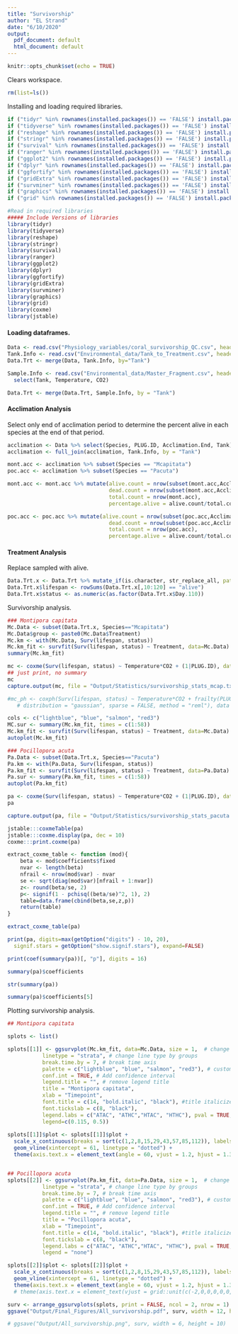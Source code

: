 ```yaml
---
title: "Survivorship"
author: "EL Strand"
date: "6/10/2020"
output:
  pdf_document: default
  html_document: default
---
```


```r
knitr::opts_chunk$set(echo = TRUE)
```

Clears workspace. 
```r
rm(list=ls())
```

Installing and loading required libraries.
```r
if ("tidyr" %in% rownames(installed.packages()) == 'FALSE') install.packages('tidyr') 
if ("tidyverse" %in% rownames(installed.packages()) == 'FALSE') install.packages('tidyverse') 
if ("reshape" %in% rownames(installed.packages()) == 'FALSE') install.packages('reshape') 
if ("stringr" %in% rownames(installed.packages()) == 'FALSE') install.packages('stringr') 
if ("survival" %in% rownames(installed.packages()) == 'FALSE') install.packages('survival') 
if ("ranger" %in% rownames(installed.packages()) == 'FALSE') install.packages('ranger') 
if ("ggplot2" %in% rownames(installed.packages()) == 'FALSE') install.packages('ggplot2') 
if ("dplyr" %in% rownames(installed.packages()) == 'FALSE') install.packages('dplyr') 
if ("ggfortify" %in% rownames(installed.packages()) == 'FALSE') install.packages('ggfortify') 
if ("gridExtra" %in% rownames(installed.packages()) == 'FALSE') install.packages('gridExtra') 
if ("survminer" %in% rownames(installed.packages()) == 'FALSE') install.packages('survminer') 
if ("graphics" %in% rownames(installed.packages()) == 'FALSE') install.packages('graphics') 
if ("grid" %in% rownames(installed.packages()) == 'FALSE') install.packages('grid') 

#Read in required libraries
##### Include Versions of libraries
library(tidyr)
library(tidyverse)
library(reshape)
library(stringr)
library(survival)
library(ranger)
library(ggplot2)
library(dplyr)
library(ggfortify)
library(gridExtra)
library(survminer)
library(graphics)
library(grid)
library(coxme)
library(jstable)
```

#### Loading dataframes. 

```r
Data <- read.csv("Physiology_variables/coral_survivorship_QC.csv", header=T, sep=",", na.string="NA", stringsAsFactors = F) #read in data file
Tank.Info <- read.csv("Environmental_data/Tank_to_Treatment.csv", header=T, sep=",", na.string="NA") #read in data file 
Data.Trt <- merge(Data, Tank.Info, by="Tank")

Sample.Info <- read.csv("Environmental_data/Master_Fragment.csv", header=T, sep=",", na.string="NA") %>%
  select(Tank, Temperature, CO2)

Data.Trt <- merge(Data.Trt, Sample.Info, by = "Tank")
```

#### Acclimation Analysis 

Select only end of acclimation period to determine the percent alive in each species at the end of that period. 

```r
acclimation <- Data %>% select(Species, PLUG.ID, Acclimation.End, Tank) 
acclimation <- full_join(acclimation, Tank.Info, by = "Tank") 

mont.acc <- acclimation %>% subset(Species == "Mcapitata")
poc.acc <- acclimation %>% subset(Species == "Pacuta")

mont.acc <- mont.acc %>% mutate(alive.count = nrow(subset(mont.acc,Acclimation.End == "alive")),
                                dead.count = nrow(subset(mont.acc,Acclimation.End == "dead")),
                                total.count = nrow(mont.acc),
                                percentage.alive = alive.count/total.count)

poc.acc <- poc.acc %>% mutate(alive.count = nrow(subset(poc.acc,Acclimation.End == "alive")),
                                dead.count = nrow(subset(poc.acc,Acclimation.End == "dead")),
                                total.count = nrow(poc.acc),
                                percentage.alive = alive.count/total.count)
```



#### Treatment Analysis

Replace sampled with alive. 
```r
Data.Trt.x <- Data.Trt %>% mutate_if(is.character, str_replace_all, pattern = 'sampled', replacement = 'alive')
Data.Trt.x$lifespan <- rowSums(Data.Trt.x[,10:120] == "alive")
Data.Trt.x$status <- as.numeric(as.factor(Data.Trt.x$Day.110))
```

Survivorship analysis. 
```r
### Montipora capitata
Mc.Data <- subset(Data.Trt.x, Species=="Mcapitata")
Mc.Data$group <- paste0(Mc.Data$Treatment) 
Mc.km <- with(Mc.Data, Surv(lifespan, status))
Mc.km_fit <- survfit(Surv(lifespan, status) ~ Treatment, data=Mc.Data)
summary(Mc.km_fit)

mc <- coxme(Surv(lifespan, status) ~ Temperature*CO2 + (1|PLUG.ID), data = Mc.Data)
## just print, no summary
mc
capture.output(mc, file = "Output/Statistics/survivorship_stats_mcap.txt")

#mc_ph <- coxph(Surv(lifespan, status) ~ Temperature*CO2 + frailty(PLUG.ID, 
   # distribution = "gaussian", sparse = FALSE, method = "reml"), data = Mc.Data)

cols <- c("lightblue", "blue", "salmon", "red3")
MC.sur <- summary(Mc.km_fit, times = c(1:58))
Mc.km_fit <- survfit(Surv(lifespan, status) ~ Treatment, data=Mc.Data)
autoplot(Mc.km_fit)

### Pocillopora acuta
Pa.Data <- subset(Data.Trt.x, Species=="Pacuta")
Pa.km <- with(Pa.Data, Surv(lifespan, status))
Pa.km_fit <- survfit(Surv(lifespan, status) ~ Treatment, data=Pa.Data) #*Origin
Pa.sur <- summary(Pa.km_fit, times = c(1:58))
autoplot(Pa.km_fit)

pa <- coxme(Surv(lifespan, status) ~ Temperature*CO2 + (1|PLUG.ID), data = Pa.Data)
pa

capture.output(pa, file = "Output/Statistics/survivorship_stats_pacuta.txt")

jstable:::coxmeTable(pa)
jstable:::coxme.display(pa, dec = 10)
coxme:::print.coxme(pa)

extract_coxme_table <- function (mod){
    beta <- mod$coefficients$fixed
    nvar <- length(beta)
    nfrail <- nrow(mod$var) - nvar
    se <- sqrt(diag(mod$var)[nfrail + 1:nvar])
    z<- round(beta/se, 2)
    p<- signif(1 - pchisq((beta/se)^2, 1), 2)
    table=data.frame(cbind(beta,se,z,p))
    return(table)
}

extract_coxme_table(pa)

print(pa, digits=max(getOption("digits") - 10, 20),
  signif.stars = getOption("show.signif.stars"), expand=FALSE)

print(coef(summary(pa))[, "p"], digits = 16)

summary(pa)$coefficients

str(summary(pa))

summary(pa)$coefficients[5]
```


Plotting survivorship analysis. 
```r
## Montipora capitata

splots <- list()

splots[[1]] <- ggsurvplot(Mc.km_fit, data=Mc.Data, size = 1,  # change line size
           linetype = "strata", # change line type by groups
           break.time.by = 7, # break time axis
           palette = c("lightblue", "blue", "salmon", "red3"), # custom color palette
           conf.int = TRUE, # Add confidence interval
           legend.title = "", # remove legend title
           title = "Montipora capitata",
           xlab = "Timepoint",
           font.title = c(14, "bold.italic", "black"), #title italicized
           font.tickslab = c(8, "black"),
           legend.labs = c("ATAC", "ATHC","HTAC", "HTHC"), pval = TRUE, # Add p-value and change legend labels
           legend=c(0.115, 0.5))
  
splots[[1]]$plot <- splots[[1]]$plot +
  scale_x_continuous(breaks = sort(c(1,2,8,15,29,43,57,85,112)), labels = c("Day 1", "Day 2", "1 week", "2 week", "4 week", "6 week", "8 week", "12 week", "16 week")) + 
  geom_vline(xintercept = 61, linetype = "dotted") + 
  theme(axis.text.x = element_text(angle = 60, vjust = 1.2, hjust = 1.3))


## Pocillopora acuta
splots[[2]] <- ggsurvplot(Pa.km_fit, data=Pa.Data, size = 1,  # change line size
           linetype = "strata", # change line type by groups
           break.time.by = 7, # break time axis
           palette = c("lightblue", "blue", "salmon", "red3"), # custom color palette
           conf.int = TRUE, # Add confidence interval
           legend.title = "", # remove legend title
           title = "Pocillopora acuta",
           xlab = "Timepoint",
           font.title = c(14, "bold.italic", "black"), #title italicized
           font.tickslab = c(8, "black"),
           legend.labs = c("ATAC", "ATHC","HTAC", "HTHC"), pval = TRUE, # Add p-value and change legend labels
           legend = "none")

splots[[2]]$plot <- splots[[2]]$plot +
  scale_x_continuous(breaks = sort(c(1,2,8,15,29,43,57,85,112)), labels = c("Day 1", "Day 2", "1 week", "2 week", "4 week", "6 week", "8 week", "12 week", "16 week")) + 
  geom_vline(xintercept = 61, linetype = "dotted") + 
  theme(axis.text.x = element_text(angle = 60, vjust = 1.2, hjust = 1.3)) 
  # theme(axis.text.x = element_text(vjust = grid::unit(c(-2,0,0,0,0,0,0,0,0)), "points"))

surv <- arrange_ggsurvplots(splots, print = FALSE, ncol = 2, nrow = 1)
ggsave("Output/Final_Figures/All_survivorship.pdf", surv, width = 12, height = 6)

# ggsave("Output/All_survivorship.png", surv, width = 6, height = 10)
```


